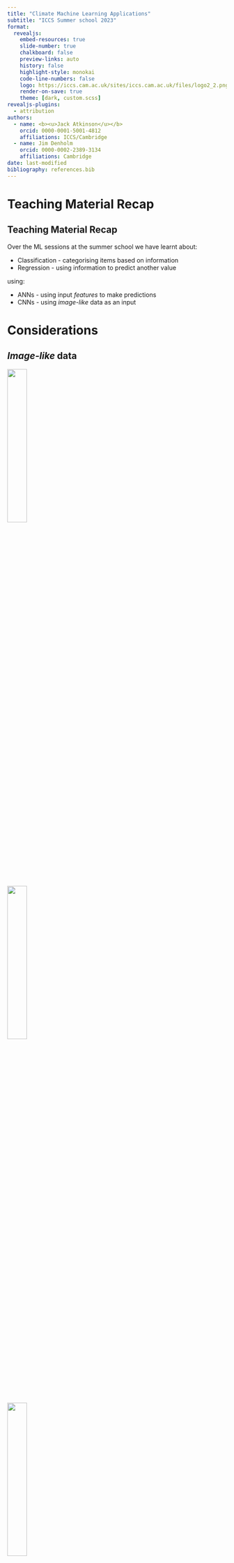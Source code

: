 ```yaml
---
title: "Climate Machine Learning Applications"
subtitle: "ICCS Summer school 2023"
format:
  revealjs:
    embed-resources: true
    slide-number: true
    chalkboard: false
    preview-links: auto
    history: false
    highlight-style: monokai
    code-line-numbers: false
    logo: https://iccs.cam.ac.uk/sites/iccs.cam.ac.uk/files/logo2_2.png
    render-on-save: true
    theme: [dark, custom.scss]
revealjs-plugins:
  - attribution
authors:
  - name: <b><u>Jack Atkinson</u></b>
    orcid: 0000-0001-5001-4812
    affiliations: ICCS/Cambridge
  - name: Jim Denholm
    orcid: 0000-0002-2389-3134
    affiliations: Cambridge
date: last-modified
bibliography: references.bib
---
```



# Teaching Material Recap

## Teaching Material Recap {.smaller}

Over the ML sessions at the summer school we have learnt about:

- Classification - categorising items based on information
- Regression - using information to predict another value

using:

- ANNs - using input _features_ to make predictions
- CNNs - using _image-like_ data as an input


# Considerations

## _Image-like_ data

![](https://colah.github.io/posts/2014-10-Visualizing-MNIST/img/mnist_pca/MNIST-p1815-1.png){.absolute width=30% top=20% left=35%}

::: {.fragment}
![](https://colah.github.io/posts/2014-10-Visualizing-MNIST/img/mnist_pca/MNIST-PCA1.png){.absolute width=30% top=20% left=35%}
:::

::: {.fragment}
![](https://colah.github.io/posts/2014-10-Visualizing-MNIST/img/mnist_pca/MNIST-PCA1-4.png){.absolute width=30% top=20% left=35%}
:::

::: {.fragment}
![](https://www.mdpi.com/atmosphere/atmosphere-08-00024/article_deploy/html/images/atmosphere-08-00024-g005.png){.absolute width=70% top=15% left=15%}
:::

::: {.attribution}
Gravity waves image from @sheridan2017mountain.  
MNIST Images from [colah](https://colah.github.io/posts/2014-10-Visualizing-MNIST/)
:::

::: aside
NB: [colah provides an excellent article](https://colah.github.io/posts/2014-10-Visualizing-MNIST/) trying to understand MNIST NNs.
:::


# Potential Applications

## Applications in geosciences: {.smaller}

See review of @kashinath2021physics

:::: {.columns}
::: {.column width="50%"}

- Emulation of existing parameterisations  
  [@espinosa2022machine]  
  <br>
- Data-driven paramterisations  
  [@yuval2020stable; @giglio2018estimating]  
  <br>
- Downscaling/Upsampling  
  [@harris2022generative]
  <br>
:::

::: {.column width="50%"}
- Time series forecasting  
  [@shao2021deep]  
  <br>
- Equation discovery  
  [@zanna2020data; @ma2021data]  
  <br>  
- Complete forecasting  
  [@rasp2020weatherbench; @pathak2022fourcastnet; @bi2022pangu]  
  <br>

:::
::::


## Climate Modelling

Climate models are large, complex, many-part systems.
<br>

![]( Climate_Models.svg )


## Paramterisations {.smaller}

- Parameterisations are typically expensive
  - Microphysics and Radiation are top offenders
- Replace parameterisations with NNs
  - emulation of existing parameterisation  
    e.g. @espinosa2022machine
  - data-driven parameterisations
    - capture missing physics?
  - train with a high-resolution model  
    access the benefits of subgrid model without the cost(?)

::: {.notes}
- data-driven may suffer from a lack of data for training?
:::


## Machine Learning {.smaller auto-animate=true}

We typically think of Deep Learning as an end-to-end process;  
a black box with an input and an output.

![]( https://3b1b-posts.us-east-1.linodeobjects.com//images/topics/neural-networks.jpg ){style="border-radius: 50%;" .absolute top=35% left=30% width=40% height=40%}

![]( https://archives.bulbagarden.net/media/upload/e/e1/025Pikachu_OS_anime_4.png ){.absolute top=37.5% left=5.5% width=25%}
[Who's that Pokémon?]{.absolute top=32.5% left=4% width=25% style="text-align:center;"}

[$$\begin{bmatrix}\vdots\\a_{23}\\a_{24}\\a_{25}\\a_{26}\\a_{27}\\\vdots\\\end{bmatrix}=\begin{bmatrix}\vdots\\0\\0\\1\\0\\0\\\vdots\\\end{bmatrix}$$]{.absolute top=30% right=8.5% width=25%}
[It's Pikachu!]{.absolute top=27.5% right=8.5% width=25% style="text-align:center;"}

::: {.attribution}
Neural Net by [3Blue1Brown]( https://www.3blue1brown.com/topics/neural-networks ) under [*fair dealing*](https://www.gov.uk/guidance/exceptions-to-copyright).  
Pikachu &#169; *The Pokemon Company*, used under [*fair dealing*]( https://www.gov.uk/guidance/exceptions-to-copyright ).
:::


## Machine Learning in Science  {.smaller auto-animate=true}

![]( Climate_Models.svg )

![]( https://3b1b-posts.us-east-1.linodeobjects.com//images/topics/neural-networks.jpg ){style="border-radius: 50%;" .absolute bottom=5% left=56% width=25% height=25%}

::: {.attribution}
Neural Net by [3Blue1Brown]( https://www.3blue1brown.com/topics/neural-networks ) under [*fair dealing*](https://www.gov.uk/guidance/exceptions-to-copyright).  
Pikachu &#169; *The Pokemon Company*, used under [*fair dealing*]( https://www.gov.uk/guidance/exceptions-to-copyright ).
:::


## Replacing physics-based components {.smaller}

2 approaches: 

* emulation, or
* data-driven.

Additional challenges:

* Physical compatibility
  * Physics-based models have conservation laws  
    Required for accuracy and stability
* Language interoperation

![]( https://iccs.cam.ac.uk/sites/iccs.cam.ac.uk/files/logo2_2.png ){.absolute top=30% right=7% style="width: 15%; aspect-ratio: 1 / 1; object-fit: cover; object-position: 0 0;"}

![]( https://raw.githubusercontent.com/DataWaveProject/DataWaveProject.github.io/master/static/images/logo/logo_square.png ){.absolute width=15% top=50% right=15%}

![]( https://raw.githubusercontent.com/m2lines/m2lines.github.io/master/static/images/newlogo.png ){.absolute width=15% top=50% right=0%}


## Downscaling {.smaller}

- Can we get information for _'free'_?
- Train to predict _'image'_ from coarsened version.
  - Topography?

![](https://www.earthdatascience.org/images/earth-analytics/climate-data/downscale-climate-data-met.jpg)

::: {.attribution}
Image by [Earth Lab](https://www.earthdatascience.org/courses/use-data-open-source-python/hierarchical-data-formats-hdf/intro-to-MACAv2-cmip5-data/)
:::


## Forecasting {.smaller}

- Time-series
  - popular use
  - Recurrent Neural Nets
- Complete weather
  - FourCastNet, Pangu-Weather, GraphCast

![](https://media.springernature.com/full/springer-static/image/art%3A10.1038%2Fs41586-023-06185-3/MediaObjects/41586_2023_6185_Fig2_HTML.png?as=webp){.absolute bottom=0% left=0% width=48%}

![](https://raw.githubusercontent.com/NVlabs/FourCastNet/master/assets/FourCastNet.gif){.absolute top=20% right=0% width=40%}

::: {.attribution}
Line plot image from @bi2023accurate  
Global image from NVIDIA FourCastNet
:::

::: {.notes}
Speaker notes go here.
:::

# Challenges

## Training data - considerations {.smaller}

How should we prepare our training data?

- Cyclic data?
  - e.g. diurnal, annual, other
  - use time as an input
  - use a \[daily\] average


## Training data - implications {.smaller}

- A NN only knows as much as its training data.
- How do you predict the 1/100 event? 1/1000 event?
- How do you train for a changing climate?
  - And tipping points?

![](https://cdn.vox-cdn.com/uploads/chorus_asset/file/6465873/spiral.gif){.absolute top=20% right=0% width=40%}

::: {.attribution}
Image by NASA
:::


## Structure/Physics-informed approach {.smaller}

There is a wide variety of ways to structure a Neural Net.

What is the most appropriate for our application.

What are potentiall pitfalls - don't go in blind with an ML hammer!

Case study of @ukkonen2022exploring for emulating radiative transfer:

- Recurrent Neural Network reflects physical propogation,
- and prevents spurious correlations.


## Physical Compatibility {.smaller}

Many ML applications in climate science are more complex than other _classical_ applications.

- our ML useage is often not end-to-end
- A stable/accurate offline model will not neccessarily be stable online [@furner2023iterative].

Your NN is perfectly happy to have 'negative rain'.

  - Even with heavy penalties
  - This is not a new problem in numerical parameterisations.
  - How is it best to enforce physical constraints in NNs.


## Redeployability {.smaller}

How easy is it to redeploy a ML model? - exactly _what_ has it learned?

- Locked to a geographical location?
- Locked to numerical model?
  - Locked to a specific grid!?
- How do we handle inputs from different models?


## Interfacing {.smaller}

Replacing physics-based components of larger models (emulation or data-driven) requires care.

- Language interoperation
- Physical compatibility

![]( https://upload.wikimedia.org/wikipedia/commons/5/55/Mathematical_Bridge_tangents.jpg ){style="border-radius: 50%;" .absolute top=40% left=30% width=40%}

::: {.attribution}
[Mathematical Bridge](https://en.wikipedia.org/wiki/Mathematical_Bridge)
by [cmglee](https://commons.wikimedia.org/wiki/User:Cmglee)
used under [CC BY-SA 3.0](https://creativecommons.org/licenses/by-sa/3.0/deed.en)
:::



[comment: short python logo]: ![](https://s3.dualstack.us-east-2.amazonaws.com/pythondotorg-assets/media/community/logos/python-logo-only.png){.absolute top=0 left=0 width="50"}

![](https://www.python.org/static/community_logos/python-logo-generic.svg){.absolute top=50% left=0 width=30%}

![](https://raw.githubusercontent.com/pytorch/pytorch/main/docs/source/_static/img/pytorch-logo-dark.png){style="background-image: radial-gradient(gray 40%, black);" .absolute top=65% left=5% width=20%}

![]( https://upload.wikimedia.org/wikipedia/commons/thumb/1/11/TensorFlowLogo.svg/696px-TensorFlowLogo.svg.png?20180105010857 ){.absolute top=75% left=7.5% width=15%}




![]( https://upload.wikimedia.org/wikipedia/commons/b/b8/Fortran_logo.svg ){.absolute top=50% right=10% width=10%}

![](https://www.metoffice.gov.uk/binaries/content/gallery/metofficegovuk/images/about-us/website/mo_master_for_dark_backg_rbg.png){.absolute top=65% right=0% height=10%}

![](https://climate.copernicus.eu/sites/default/files/custom-uploads/branding/ECMWF_Master_Logo_RGB_nostrap.png){.absolute top=74.5% left=70% height=5%}

![](https://pbs.twimg.com/profile_images/1321471419558121472/T4a-ll9Z_400x400.jpg){style="border-radius: 20%;" .absolute bottom=4.5% right=0 width=10%}

![](https://www2.mmm.ucar.edu/wrf/users/images/wrf_logo.jpg){.absolute bottom=4.5% right=12.75% width=7%}

![](https://avatars.githubusercontent.com/u/33552285?s=200&v=4){.absolute bottom=4.5% left=70% width=7%}



::: {.notes}
Emulation and data-driven is a focus of several of out projects.

Models typically in Fortran
ML typically in Python
Challenge of interoperation
:::



## Interfacing - Possible solutions {.smaller}

Ideally need to:

- Not generate excess additional work for user
  - Not require excess knowledge of computing
  - Minimal learning curve
- Not add excess dependencies
- Be easy to maintain
- Maximise performance

::: {.notes}
1. No re-writing net after you have already done and trained
2. For scientists doing science, not compsci
3. Run on HPC environments so minimal additional 
4. Easily keep up to date
5. Simple to learn and deploy
6. Needs to be as efficient as possible
:::

## Interfacing - Possible solutions {.smaller}

- Implement a NN in Fortran
- Forpy/CFFI
- SmartSim/Pipes
- Fortran-Keras Bridge

::: {.notes}
:::

## Interfacing - Our Solution {.smaller}


![](https://upload.wikimedia.org/wikipedia/commons/b/b8/Fortran_logo.svg){.absolute top=10% right=12.5% width=15%}


![](https://www.freepngimg.com/thumb/youtube/77810-arrows-marketing-youtube-arrow-red-free-transparent-image-hq.png){.absolute top=20% right=30% width="35%" height="20%"}

![](https://s3.dualstack.us-east-2.amazonaws.com/pythondotorg-assets/media/community/logos/python-logo-only.png){.absolute top=40% left=30% height="20%"}

![](https://www.freepngimg.com/thumb/youtube/77810-arrows-marketing-youtube-arrow-red-free-transparent-image-hq.png){style="transform: rotate(270deg);" .absolute top=70% left=30% width="18%" height="10%"}

![](https://www.pngall.com/wp-content/uploads/5/Open-Box-PNG-Clipart.png){.absolute top=18% left=0% height="22%"}

![](https://www.freepngimg.com/thumb/youtube/77810-arrows-marketing-youtube-arrow-red-free-transparent-image-hq.png){style="transform: rotate(270deg);" .absolute top=33% left=14% width="10%" height="25%"}

:::{style="text-align: center; color: black;" .absolute top="27%" left="6.5%"}
Python  
env
:::

:::{style="text-align: center;" .absolute top="44%" left="44%"}
Python  
runtime
:::


![](https://raw.githubusercontent.com/pytorch/pytorch/main/docs/source/_static/img/pytorch-logo-dark.png){style="background-image: radial-gradient(gray 40%, black);" .absolute bottom=12.5% right=22% height=10%}

![](https://upload.wikimedia.org/wikipedia/commons/thumb/1/11/TensorFlowLogo.svg/696px-TensorFlowLogo.svg.png?20180105010857){.absolute bottom=10% left=82% height=15%}



::: {.fragment .fade-in}
![](https://www.freepngimg.com/thumb/youtube/77810-arrows-marketing-youtube-arrow-red-free-transparent-image-hq.png){style="transform: scaleY(-1) rotate(130deg); filter:hue-rotate(215deg);" .absolute top=37% left=78% width="35%" height="20%"}
:::



::: {.fragment .fade-in}
![](https://imgs.xkcd.com/comics/python_environment_2x.png){style="background-image: radial-gradient(gray 40%, black);" .absolute bottom=8% left=0% height=80%}

::: {.attribution}
[xkcd #1987](https://xkcd.com/1987/)
by Randall Munroe,
used under [CC BY-NC 2.5](https://creativecommons.org/licenses/by-nc/2.5/)
:::

:::

## Interfacing - Our Solution {.smaller}

Ftorch and TF-lib

- <span style="color:red;">Use Fortran's intrinsic C-bindings to access the C/C++ APIs provided by ML frameworks</span>
- Performance
- Ease of use
- Use frameworks' implementations directly

::: {.notes}
**MOTIVATION**
Driven by disadvantages of the above.
Make it **quick** and **easy** for researchers to **correctly** deploy their models.

- intrinsic => readily available
- highly functional

:::

## Interfacing - Our Solution {.smaller}

Ftorch and TF-lib

- Use Fortran's intrinsic C-bindings to access the C/C++ APIs provided by ML frameworks
- <span style="color:red;">Performance</span>
  - avoids python runtime
  - no-copy transfer (shared memory)
- Ease of use
- Use frameworks' implementations directly

::: {.notes}
Copying is one of the most expensive operations you can do. Avoid this!
:::

## Interfacing - Our Solution {.smaller}

Ftorch and TF-lib

- Use Fortran's intrinsic C-bindings to access the C/C++ APIs provided by ML frameworks
- Performance
- <span style="color:red;">Ease of use</span>
  - pleasant API (see next slides)
  - utilities for generating TorchScript/TF module provided
  - examples provided
- Use frameworks' implementations directly

::: {.notes}

:::

## Interfacing - Our Solution {.smaller}

Ftorch and TF-lib

- Use Fortran's intrinsic C-bindings to access the C/C++ APIs provided by ML frameworks
- Performance
- Ease of use
- <span style="color:red;">Use frameworks' implementations directly</span>
  - feature support
  - future support
  - direct translation of python models ^[Caveats exist if using exotic non-Torch features.]

::: {.notes}
- NB Currently inference only - build and train in python
:::

## Code Example - PyTorch

- Take model file
- Save as torchscript

```.python
import torch
import my_ml_model

trained_model = my_ml_model.initialize()
scripted_model = torch.jit.script(model)
scripted_model.save("my_torchscript_model.pt")
```

## Code Example - PyTorch

Neccessary imports:

```.fortranfree
use, intrinsic :: iso_c_binding, only: c_int64_t, c_float, c_char, &
                                       c_null_char, c_ptr, c_loc
use ftorch
```

Loading a pytorch model:

```.fortranfree
model = torch_module_load('/path/to/saved/model.pt'//c_null_char)
```

## Code Example - PyTorch

Tensor creation from Fortran arrays:

```.fortranfree
! Fortran variables
real, dimension(:,:), target  :: SST, model_output
! C/Torch variables
integer(c_int), parameter :: dims_T = 2
integer(c_int64_t) :: shape_T(dims_T)
integer(c_int), parameter :: n_inputs = 1
type(torch_tensor), dimension(n_inputs), target :: model_inputs
type(torch_tensor) :: model_output_T

shape_T = shape(SST)

model_inputs(1) = torch_tensor_from_blob(c_loc(SST), dims_T, shape_T &
                                         torch_kFloat64, torch_kCPU)

model_output = torch_tensor_from_blob(c_loc(output), dims_T, shape_T, &
                                      torch_kFloat64, torch_kCPU)
```

## Code Example - PyTorch

Running the model

```.fortranfree
call torch_module_forward(model, model_inputs, n_inputs, model_output_T)
```

Cleaning up:

```.fortranfree
call torch_tensor_delete(model_inputs(1))
call torch_module_delete(model)
```

::: {.notes}

We recommend PT
TF has a weakness that prior knowledge of model structure is required.

:::



# Further information


## References {.smaller}

::: {#refs}
:::


## Slides

These slides can be viewed at:  
[https://cambridge-iccs.github.io/ml-training-material](https://cambridge-iccs.github.io/ml-training-material)  

The html and source can be found [on GitHub](https://github.com/Cambridge-ICCS/ml-training-material).


## Contact {.smaller}

For more information we can be reached at:

:::: {.columns}

::: {.column width="50%"}

{{< fa pencil >}} \ Jack Atkinson

{{< fa solid person-digging >}} \ [ICCS/UoCambridge](https://iccs.cam.ac.uk/about-us/our-team)

{{< fa solid globe >}} \ [jackatkinson.net](https://jackatkinson.net)

{{< fa solid envelope >}} \ [jwa34[AT]cam.ac.uk](mailto:jwa34@cam.ac.uk)

{{< fa brands github >}} \ [jatkinson1000](https://github.com/jatkinson1000)

{{< fa brands mastodon >}} \ [\@jatkinson1000\@fosstodon.org](https://fosstodon.org/@jatkinson1000)

:::

::: {.column width="50%"}

{{< fa pencil >}} \ Jim Denholm

{{< fa solid person-digging >}} \ UoCambridge

{{< fa solid globe >}} \ [linkedin](https://uk.linkedin.com/in/jim-denholm-13043b189)

{{< fa solid envelope >}} \ [jd949[AT]cam.ac.uk](mailto:jd949@cam.ac.uk)

{{< fa brands github >}} \ [jdenholm](https://github.com/jdenholm)

:::
::::

You can also contact the ICCS, [make a resource allocation request](https://iccs.cam.ac.uk/resources-vesri-members/resource-allocation-process), or visit us at the [Summer School RSE Helpdesk](https://docs.google.com/spreadsheets/d/1WKZxp3nqpXrIRMRkfFzc71sos-UD-Uy1zeab0c1p7Xc/edit#gid=0).
